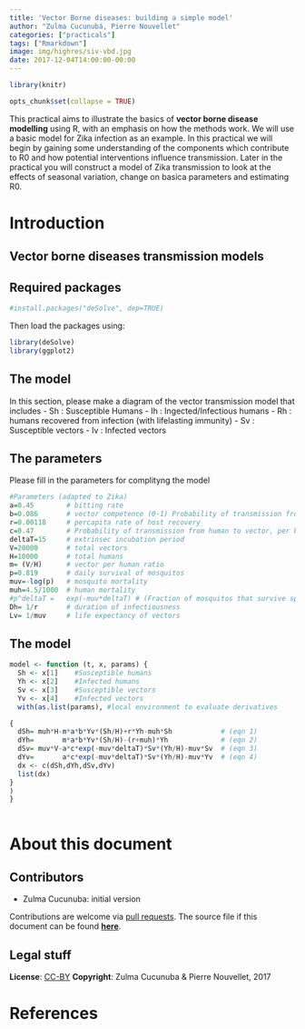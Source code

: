 ```yaml
---
title: 'Vector Borne diseases: building a simple model'
author: "Zulma Cucunubá, Pierre Nouvellet"
categories: ["practicals"]
tags: ["Rmarkdown"]
image: img/highres/siv-vbd.jpg
date: 2017-12-04T14:00:00-00:00
---
```


```r
library(knitr)

opts_chunk$set(collapse = TRUE)

```


This practical aims to illustrate the basics of **vector borne disease modelling**
using R, with an emphasis on how the methods work. We will use a basic model for Zika infection as an example. In this practical we will begin by gaining some understanding of the components which contribute to R0 and how potential interventions influence transmission. Later in the practical you will construct a model of Zika transmission to look at the effects of seasonal variation, change on basica parameters and estimating R0.



# Introduction

## Vector borne diseases transmission models





## Required packages



```r
#install.packages("deSolve", dep=TRUE)
```

Then load the packages using:
```r
library(deSolve)
library(ggplot2)
```

## The model

In this section, please make a diagram of the vector transmission model that includes
- Sh : Susceptible Humans
- Ih : Ingected/Infectious humans
- Rh : humans recovered from infection (with lifelasting immunity)
- Sv : Susceptible vectors
- Iv : Infected vectors



## The parameters

Please fill in the parameters for complityng the model

```r
#Parameters (adapted to Zika)
a=0.45        # bitting rate
b=0.086       # vector competence (0-1) Probability of transmission from vector to human, per bite
r=0.00118     # percapita rate of host recovery
c=0.47        # Probability of transmission from human to vector, per bite
deltaT=15     # extrinsec incubation period 
V=20000       # total vectors
H=10000       # total humans
m= (V/H)      # vector per human ratio
p=0.819       # daily survival of mosquitos
muv=-log(p)   # mosquito mortality
muh=4.5/1000  # human mortality
#p^deltaT =   exp(-muv*deltaT) # (Fraction of mosquitos that survive sporogony)
Dh= 1/r       # duration of infectiousness
Lv= 1/muv     # life expectancy of vectors


```


## The model



```r


model <- function (t, x, params) {
  Sh <- x[1]    #Susceptible humans
  Yh <- x[2]    #Infected humans
  Sv <- x[3]    #Susceptible vectors
  Yv <- x[4]    #Infected vectors
  with(as.list(params), #local environment to evaluate derivatives

{
  dSh= muh*H-m*a*b*Yv*(Sh/H)+r*Yh-muh*Sh            # (eqn 1)
  dYh=       m*a*b*Yv*(Sh/H)-(r+muh)*Yh             # (eqn 2)
  dSv= muv*V-a*c*exp(-muv*deltaT)*Sv*(Yh/H)-muv*Sv  # (eqn 3)
  dYv=       a*c*exp(-muv*deltaT)*Sv*(Yh/H)-muv*Yv  # (eqn 4)
  dx <- c(dSh,dYh,dSv,dYv)
  list(dx)
}
)
}



```



<!-- ```{r} -->
<!-- Change=1   # Changing parameter 'r' from a sequence (sr) -->
<!-- sr=seq(0.00118,0.0134,length.out=10) -->
<!-- times <- seq(1,365*50,by=365) -->
<!-- params <- c(a= 0.45,  -->
<!--             bh=0.086, -->
<!--             r= sr[Change], -->
<!--             bv=0.47, -->
<!--             p=0.819,      -->
<!--             muv=-log(p),  -->
<!--             muh=4.5/1000, -->
<!--             deltaT=15, -->
<!--             V=20000, -->
<!--             H=10000, -->
<!--             m= (V/H), -->
<!--             C= (a*b)/H, -->
<!--             D= (a*c*exp(-muv*deltaT)/H))  -->

<!-- xstart<- c(Sh=1,Yh=1,Sv=1,Yv=1) -->

<!-- out <- as.data.frame(ode(xstart,times,model,params)) -->


<!-- ``` -->






<!-- ## Estimating R0 -->



<!-- ```{r fig.width = 8} -->
<!-- # Basic Reproduction Number (Homogeneous mixing) -->
<!-- HomoRo = m*(a^2)*b*c*exp(-muv*deltaT)/(muv*r) -->
<!-- HomoR0 = m*(a^2)*b*c*exp(-muv*deltaT)*Dh*Lv -->


<!-- ``` -->



<!-- ## Plotting results -->



<!-- ```{r molecular-clock} -->
<!-- par(mfrow=c(1,2)) -->
<!-- plot(out$time, out$Yh, main="Humans",col="red",  -->
<!--     cex=.7,ylab="Number of Infected humans",xlab="Time (days)", type="l") -->
<!-- #legend("topleft", legend=sr[Change], title = "'r' recovery rate",cex=.7) -->
<!-- plot(out$time, out$Yv, main="Vectors",col="blue",  -->
<!--      cex=.7,ylab="Number of Infected vectors",xlab="Time (days)", type="l") -->
<!-- #legend("topleft", legend=HomoRo, title = "Ro", cex=.7) -->


<!-- ``` -->




     
	   
# About this document

## Contributors

- Zulma Cucunuba: initial version

Contributions are welcome via [pull requests](https://github.com/reconhub/learn/pulls). The source file if this document can be found [**here**](https://raw.githubusercontent.com/reconhub/learn/master/content/post/2017-12-04-practical-vbd.Rmd).



## Legal stuff

**License**: [CC-BY](https://creativecommons.org/licenses/by/3.0/)
**Copyright**: Zulma Cucunuba & Pierre Nouvellet, 2017



# References

